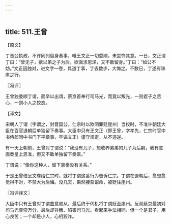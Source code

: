 ```yaml
---
---
---
```

title: 511.王曾
---



【原文】

丁晋公执政，不许同列留身奏事，唯王文正一切委顺，未尝忤其意。一日，文正谓丁曰：“曾无子，欲以弟之子为后，欲面求恩泽，又不敢留身。”丁曰：“如公不妨。”文正因独对，进文字一卷，具道丁事，丁去数步，大悔之。不数日，丁遂有珠崖之行。

〖冯评〗

王曾独委顺丁谓，而卒以出谓，蔡京首奉行司马光，而竟以叛光，一则君子之苦心，一则小人之狡态。

【译文】

宋朝人丁谓（字谓之，封晋国公。仁宗时以欺罔罪贬崖州）当权时，不准许朝廷大臣在百官退朝后单独留下奏事。大臣中只有王文正（即王曾，字孝先，仁宗时官中书侍郎同中书门下平章事，卒谥文正）谨守规定，从不违逆。

有一天上朝前，王曾对丁谓说：“我没有儿子，想收养弟弟的儿子为后嗣，我有意面奏皇上恩准，但又不敢单独留下奏禀。”

丁谓说：“像你这种人，留下禀奏没有关系。”

于是王曾借呈文卷给仁宗时，就将丁谓这番行为告诉仁宗。丁谓在退朝后，愈想愈觉得不对，不禁大为后悔。没几天，果然接获诏命，被贬往崖州。

〖冯评译文〗

大臣中只有王曾对丁谓曲意顺从，最后终于伺机将丁谓贬至崖州。反观蔡京最初对司马光尊崇万分，最后却背叛、陷害司马光。看起来手法相同，但一个是君子，用心良苦；一个却是小人，心机狡诈。